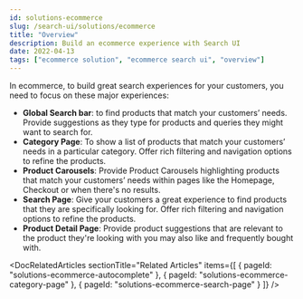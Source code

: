 ```yaml
---
id: solutions-ecommerce
slug: /search-ui/solutions/ecommerce
title: "Overview"
description: Build an ecommerce experience with Search UI
date: 2022-04-13
tags: ["ecommerce solution", "ecommerce search ui", "overview"]
---
```


In ecommerce, to build great search experiences for your customers, you need to focus on these major experiences:

- **Global Search bar**: to find products that match your customers’ needs. Provide suggestions as they type for products and queries they might want to search for.
- **Category Page**: To show a list of products that match your customers’ needs in a particular category. Offer rich filtering and navigation options to refine the products.
- **Product Carousels**: Provide Product Carousels highlighting products that match your customers’ needs within pages like the Homepage, Checkout or when there's no results.
- **Search Page**: Give your customers a great experience to find products that they are specifically looking for. Offer rich filtering and navigation options to refine the products.
- **Product Detail Page**: Provide product suggestions that are relevant to the product they're looking with you may also like and frequently bought with.

<DocRelatedArticles
  sectionTitle="Related Articles"
  items={[
    {
      pageId: "solutions-ecommerce-autocomplete"
    },
    {
      pageId: "solutions-ecommerce-category-page"
    },
    {
      pageId: "solutions-ecommerce-search-page"
    }
  ]}
/>
